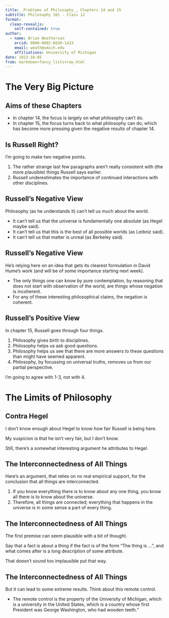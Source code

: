 ```yaml
---
title: _Problems of Philosophy_, Chapters 14 and 15
subtitle: Philosophy 101 - Class 12
format:
  clean-revealjs:
    self-contained: true
author:
  - name: Brian Weatherson
    orcid: 0000-0002-0830-141X
    email: weath@umich.edu
    affiliations: University of Michigan
date: 2023-10-05
from: markdown+fancy_lists+raw_html
---
```


# The Very Big Picture {background-color="#40666e"}

## Aims of these Chapters

- In chapter 14, the focus is largely on what philosophy can't do.
- In chapter 15, the focus turns back to what philosophy can do, which has become more pressing given the negative results of chapter 14.

## Is Russell Right?

I'm going to make two negative points.

1. The rather strange last few paragraphs aren't really consistent with (the more plausible) things Russell says earlier.
2. Russell underestimates the importance of continued interactions with other disciplines.

## Russell's Negative View

Philosophy (as he understands it) can't tell us much about the world.

- It can't tell us that the universe is fundamentally one absolute (as Hegel maybe said).
- It can't tell us that this is the best of all possible worlds (as Leibniz said).
- It can't tell us that matter is unreal (as Berkeley said).

## Russell's Negative View

He's relying here on an idea that gets its clearest formulation in David Hume's work (and will be of some importance starting next week).

- The only things one can know by pure contemplation, by reasoning that does not start with observation of the world, are things whose negation is incoherent.
- For any of these interesting philosophical claims, the negation is coherent.

## Russell's Positive View

In chapter 15, Russell goes through four things.

1. Philosophy gives birth to disciplines.
2. Philosophy helps us ask good questions.
3. Philosophy helps us see that there are more answers to these questions than might have seemed apparent.
4. Philosophy, by focussing on universal truths, removes us from our partial perspective.

I'm going to agree with 1-3, not with 4.

# The Limits of Philosophy {background-color="#40666e"}

## Contra Hegel

I don't know enough about Hegel to know how fair Russell is being here.

My suspicion is that he isn't very fair, but I don't know.

Still, there's a somewhat interesting argument he attributes to Hegel.

## The Interconnectedness of All Things

Here's an argument, that relies on no real empirical support, for the conclusion that all things are interconnected.

1. If you know everything there is to know about any one thing, you know all there is to know about the universe.
2. Therefore, all things are connected; everything that happens in the universe is in some sense a part of every thing.

## The Interconnectedness of All Things

The first premise can seem plausible with a bit of thought.

Say that a fact is about a thing if the fact is of the form "The thing is ...", and what comes after is a long description of some attribute.

That doesn't sound too implausible put that way.

## The Interconnectedness of All Things

But it can lead to some extreme results. Think about this remote control. 

- The remote control is the property of the University of Michigan, which is a university in the United States, which is a country whose first President was George Washington, who had wooden teeth.“
